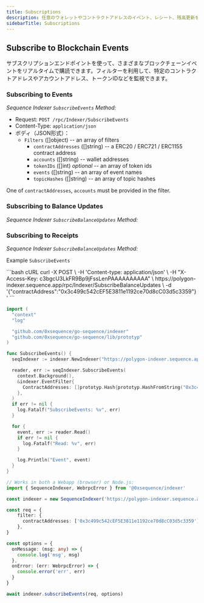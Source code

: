 ```yaml
---
title: Subscriptions
description: 任意のウォレットやコントラクトアドレスのイベント、レシート、残高更新を購読できます。
sidebarTitle: Subscriptions
---
```


## Subscribe to Blockchain Events
サブスクリプションエンドポイントを使って、さまざまなブロックチェーンイベントをリアルタイムで購読できます。フィルターを利用して、特定のコントラクトアドレスやアカウントアドレス、トークンIDなどを監視できます。

### Subscribing to Events
_Sequence Indexer `SubscribeEvents` Method:_
- Request: `POST /rpc/Indexer/SubscribeEvents`
- Content-Type: `application/json`
- ボディ（JSON形式）：
  - `Filters` (\[]object) -- an array of filters
    - `contractAddresses` (\[]string) -- a ERC20 / ERC721 / ERC1155 contract address
    - `accounts` (\[]string) -- wallet addresses
    - `tokenIDs` (\[]int) _optional_ -- an array of token ids
    - `events` (\[]string) -- an array of event names
    - `topicHashes` (\[]string) -- an array of topic hashes

One of `contractAddresses`, `accounts` must be provided in the filter.

### Subscribing to Balance Updates
_Sequence Indexer `SubscribeBalanceUpdates` Method:_

### Subscribing to Receipts
_Sequence Indexer `SubscribeBalanceUpdates` Method:_

Example `SubscribeEvents`

<CodeGroup>
  ```bash cURL
  curl -X POST \
    -H 'Content-type: application/json' \
    -H "X-Access-Key: c3bgcU3LkFR9Bp9jFssLenPAAAAAAAAAA" \
    https://polygon-indexer.sequence.app/rpc/Indexer/SubscribeBalanceUpdates \
    -d '{"contractAddress":"0x3c499c542cEF5E3811e1192ce70d8cC03d5c3359"}'
  ```

  ```go Go
  import (
    "context"
    "log"

    "github.com/0xsequence/go-sequence/indexer"
    "github.com/0xsequence/go-sequence/lib/prototyp"
  )

  func SubscribeEvents() {
    seqIndexer := indexer.NewIndexer("https://polygon-indexer.sequence.app", "c3bgcU3LkFR9Bp9jFssLenPAAAAAAAAAA")

    reader, err := seqIndexer.SubscribeEvents(
      context.Background(),
      &indexer.EventFilter{
        ContractAddresses: []prototyp.Hash{prototyp.HashFromString("0x3c499c542cEF5E3811e1192ce70d8cC03d5c3359")},
      },
    )
    if err != nil {
      log.Fatalf("SubscribeEvents: %v", err)
    }

    for {
      event, err := reader.Read()
      if err != nil {
        log.Fatalf("Read: %v", err)
      }

      log.Println("Event", event)
    }
  }
  ```

  ```typescript [TypeScript]
  // Works in both a Webapp (browser) or Node.js:
  import { SequenceIndexer, WebrpcError } from '@0xsequence/indexer'

  const indexer = new SequenceIndexer('https://polygon-indexer.sequence.app', 'c3bgcU3LkFR9Bp9jFssLenPAAAAAAAAAA')

  const req = {
      filter: {
        contractAddresses: ['0x3c499c542cEF5E3811e1192ce70d8cC03d5c3359'],
      },
  }

  const options = {
    onMessage: (msg: any) => {
      console.log('msg', msg)
    },
    onError: (err: WebrpcError) => {
      console.error('err', err)
    }
  }

  await indexer.subscribeEvents(req, options)
  ```
</CodeGroup>